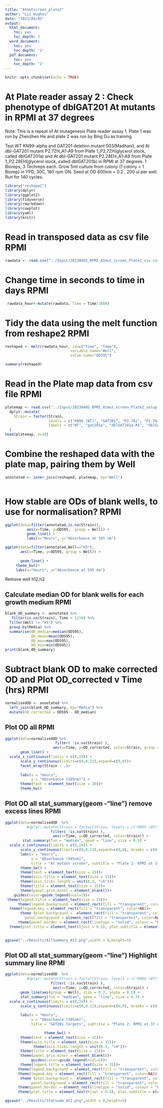 ```yaml
---
title: "Atmutscreen_plate2"
author: "Liz Hughes"
date: "2023/04/05"
output: 
  html_document:
    toc: yes
    toc_depth: 2
  word_document:
    toc: yes
    toc_depth: '2'
  pdf_document:
    toc: yes
    toc_depth: '2'
---
```


```r
knitr::opts_chunk$set(echo = TRUE)
```


# At Plate reader assay 2 : Check phenotype of dblGAT201 At mutants in RPMI at 37 degrees
Note: This is a repeat of At mutagenesis Plate reader assay 1. Plate 1 was run by Zhenzhen He and plate 2 was run by Bing Du as training.

Test WT KN99-alpha and GAT201 deletion mutant 003(Madhani), and At dbl-GAT201 mutant P2.7ZH_A1-A9 from Plate 1_P2,7ZH(glycerol stock, called dblGAT201a) and At dbl-GAT201 mutant P2.28EH_A1-A9 from Plate 1_P2.28EH(glycerol stock, called dblGAT201b) in RPMI at 37 degrees.
1 Bioreps, 3 Techreps each.
Grow 5ml culture from colony (1 colony = 1 Biorep) in YPD, 30C, 180 rpm ON.
Seed at OD 600nm = 0.2 , 200 ul per well.
Run for 140 cycles.

```r

library("reshape2")
library(dplyr)
library(ggplot2)
library(tidyverse)
library(rmarkdown)
library(cowplot)
library(yaml)
library(knitr)
```



# Read in transposed data as csv file RPMI

```r

rawdata <- read.csv("../Input/20230405_RPMI_Atmut_screen_Plate2_csv.csv")

```

# Change time in seconds to time in days RPMI

```r

 rawdata_hour<-mutate(rawdata, Time = Time/3600)

```

# Tidy the data using the melt function from reshape2 RPMI

```r

reshaped <- melt(rawdata_hour, id=c("Time", "Temp"), 
                              variable.name="Well",
                              value.name="OD595")

summary(reshaped)
```

# Read in the Plate map data from csv file RPMI

```r

platemap <- read.csv("../Input/20230405_RPMI_Atmut_screen_Plate2_setup.csv") %>%     
  dplyr::mutate(
    Strain = factor(Strain, 
                    levels = c("KN99 (WT)", "GAT201", "P2.7A1", "P2.7A2","P2.7A3","P2.7A4","P2.7A5","P2.7A6","P2.7A7","P2.7A8","P2.7A9","P2.28A1", "P2.28A2","P2.28A3","P2.28A4","P2.28A5","P2.28A6","P2.28A7","P2.28A8","P2.28A9"),
                    labels = c("WT", "gat201∆", "dblGAT201a-A1", "dblGAT201a-A2","dblGAT201a-A3","dblGAT201a-A4","dblGAT201a-A5","dblGAT201a-A6","dblGAT201a-A7","dblGAT201a-A8","dblGAT201a-A9", "dblGAT201b-A1", "dblGAT201b-A2","dblGAT201b-A3","dblGAT201b-A4","dblGAT201b-A5","dblGAT201b-A6","dblGAT201b-A7","dblGAT201b-A8","dblGAT201b-A9"))
  )
head(platemap, n=10)


```

# Combine the reshaped data with the plate map, pairing them by Well 

```r

annotated <- inner_join(reshaped, platemap, by="Well")
 
```

# How stable are ODs of blank wells, to use for normalisation? RPMI

```r

ggplot(data=filter(annotated,is.na(Strain)),
          aes(x=Time, y=OD595,  group = Well)) + 
          geom_line() + 
          labs(x="Hours", y="Absorbance at 595 nm")
```


```r

ggplot(data=filter(annotated,Well=="H3"), 
       aes(x=Time, y=OD595, group = Well)) + 
 
       geom_line() + 
     theme_bw()+
     labs(x="Hours", y="Absorbance at 595 nm")

```


Remove well h12,h3

## Calculate median OD for blank wells for each growth medium RPMI


```r

blank_OD_summary <- annotated %>%
   filter(is.na(Strain), Time < 1/24) %>%
  filter(Well != "H3") %>%
  group_by(Media) %>%
  summarise(OD_median=median(OD595),
            OD_mean=mean(OD595),
            OD_max=max(OD595),
            OD_min=min(OD595))
print(blank_OD_summary)
```

# Subtract blank OD to make corrected OD and Plot OD_corrected v Time (hrs) RPMI

```r

normalisedOD <- annotated %>%
  left_join(blank_OD_summary, by="Media") %>%
  mutate(OD_corrected = OD595 - OD_median)

```

## Plot OD all RPMI

```r

ggplot(data=normalisedOD %>%
                       filter( !is.na(Strain) ), 
                      aes(x=Time, y=OD_corrected, color=Strain, group = Well)) + 
       geom_line() + 
  scale_x_continuous(limits = c(0,24)) +
       scale_y_continuous(limits=c(0,0.15),expand=c(0,0))+
       facet_wrap(Strain ~ .)+
  
       labs(x = "Hours",
            y = "Absorbance (595nm)") +
       theme(text = element_text(size = 20))+
       theme_bw()
```


## Plot OD all stat_summary(geom -"line") remove excess lines RPMI

```r

ggplot(data=normalisedOD  %>%
          #dplyr::mutate(Strain = factor(Strain, levels = c("KN99 (WT)", "GAT201", "P2.7A1","P2.7A2","P2.7A3","P2.7A4","P2.7A5","P2.7A6","P2.7A7","P2.7A8","P2.7A9","P2.28A1","P2.28A2","P2.28A3","P2.28A4","P2.28A5","P2.28A6","P2.28A7","P2.28A8","P2.28A9" )))%>%
                     filter( !is.na(Strain) ),  
                      aes(x=Time, y=OD_corrected, color=Strain)) + 
        stat_summary(fun = "median", geom = "line", size = 0.5) +
  scale_x_continuous(limits = c(0,24)) +
       scale_y_continuous(limits=c(0,0.12),expand=c(0,0), breaks = c(0, 0.05, 0.1)) +
       labs(x = "Hours",
            y = "Absorbance (595nm)",
            title = "At mutant screen", subtitle = "Plate 2: RPMI at 37 degrees") +
       theme_bw() +
       theme(text = element_text(size = 15))+
       theme(axis.title = element_text(size = 15))+
       theme(axis.ticks.length = unit(0.3, "cm"))+
       theme(title = element_text(size = 15))+
       theme(panel.grid.minor = element_blank())+
    guides(color=guide_legend(ncol=2))+
 theme(legend.title = element_text(size = 15))+
      theme(legend.background = element_rect(fill = "transparent", color=NA))+
  theme(legend.key = element_rect(fill = "transparent", color=NA))+
       theme (plot.background =  element_rect(fill = "transparent", color=NA), 
         panel.background = element_rect(fill = "transparent", color=NA),)+
      theme(panel.border = element_rect(linetype = "solid", colour = "black", size = 2))+
  theme(plot.title = element_text(hjust = 0.5), plot.subtitle = element_text(hjust = 0.5) )
       
```


```r

ggsave("../Results/AllSummary_At2.png",width = 8,height=5)
```


## Plot OD all stat_summary(geom -"line") Highlight summary line RPMI

```r


ggplot(data=normalisedOD  %>%
          #dplyr::mutate(Strain = factor(Strain, levels = c("KN99 (WT)", "GAT201", "P2.7A1","P2.7A2","P2.7A3","P2.7A4","P2.7A5","P2.7A6","P2.7A7","P2.7A8","P2.7A9","P2.28A1","P2.28A2","P2.28A3","P2.28A4","P2.28A5","P2.28A6","P2.28A7","P2.28A8","P2.28A9" )))%>%
                     filter( !is.na(Strain) ),  
                      aes(x=Time, y=OD_corrected, color=Strain)) + 
       geom_line(aes(group = Well), size = 0.2, alpha = 0.2) + 
       stat_summary(fun = "median", geom = "line", size = 0.5) +
  scale_x_continuous(limits = c(0,24)) +
       scale_y_continuous(limits=c(0,0.12),expand=c(0,0), breaks = c(0, 0.05, 0.1)) +
   
       labs(x = "Hours",
            y = "Absorbance (595nm)",
            title = "GAT201 Targets", subtitle = "Plate 2: RPMI at 37 degrees") +

                  theme_bw() +
       theme(text = element_text(size = 15))+
       theme(axis.title = element_text(size = 15))+
             theme(axis.ticks.length = unit(0.3, "cm"))+
       theme(title = element_text(size = 15))+
       theme(panel.grid.minor = element_blank())+
            guides(color=guide_legend(ncol=2))+
       theme(legend.title = element_text(size = 15))+
      theme(legend.background = element_rect(fill = "transparent", color=NA))+
      theme(legend.key = element_rect(fill = "transparent", color=NA))+
       theme (plot.background =  element_rect(fill = "transparent", color=NA), 
            panel.background = element_rect(fill = "transparent", color=NA),)+
      theme(panel.border = element_rect(linetype = "solid", colour = "black", size = 1))+
      theme(plot.title = element_text(hjust = 0.5), plot.subtitle = element_text(hjust = 0.5))
```

```r

ggsave("../Results/Statsumm_At2.png",width = 8,height=5)
```




